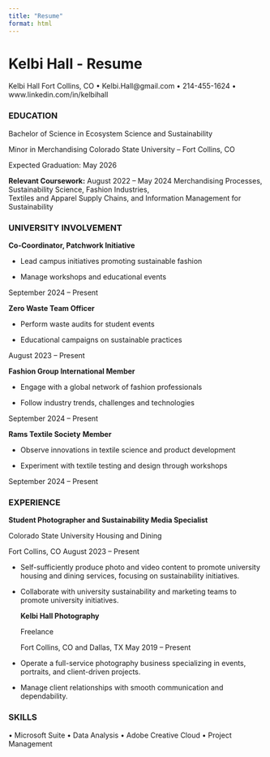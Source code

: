 ```yaml
---
title: "Resume"
format: html
---
```


# Kelbi Hall - Resume

Kelbi Hall Fort Collins, CO • Kelbi.Hall\@gmail.com • 214-455-1624 • www.linkedin.com/in/kelbihall

### EDUCATION

Bachelor of Science in Ecosystem Science and Sustainability

Minor in Merchandising Colorado State University – Fort Collins, CO

Expected Graduation: May 2026

**Relevant Coursework:** August 2022 – May 2024 Merchandising Processes, Sustainability Science, Fashion Industries,\
Textiles and Apparel Supply Chains, and Information Management for Sustainability

### UNIVERSITY INVOLVEMENT

**Co-Coordinator, Patchwork Initiative**

-   Lead campus initiatives promoting sustainable fashion

-   Manage workshops and educational events

September 2024 – Present

**Zero Waste Team Officer**

-    Perform waste audits for student events

-    Educational campaigns on sustainable practices

August 2023 – Present

**Fashion Group International Member**

-   Engage with a global network of fashion professionals

-    Follow industry trends, challenges and technologies

September 2024 – Present

**Rams Textile Society** **Member**

-   Observe innovations in textile science and product development

-   Experiment with textile testing and design through workshops

September 2024 – Present

### EXPERIENCE 

**Student Photographer and Sustainability Media Specialist**

Colorado State University Housing and Dining

Fort Collins, CO August 2023 – Present

-    Self-sufficiently produce photo and video content to promote university housing and dining services, focusing on sustainability initiatives.

-   Collaborate with university sustainability and marketing teams to promote university initiatives.

    **Kelbi Hall Photography**

    Freelance

    Fort Collins, CO and Dallas, TX May 2019 – Present

-    Operate a full-service photography business specializing in events, portraits, and client-driven projects.

-    Manage client relationships with smooth communication and dependability.

### SKILLS  

• Microsoft Suite • Data Analysis • Adobe Creative Cloud • Project Management

